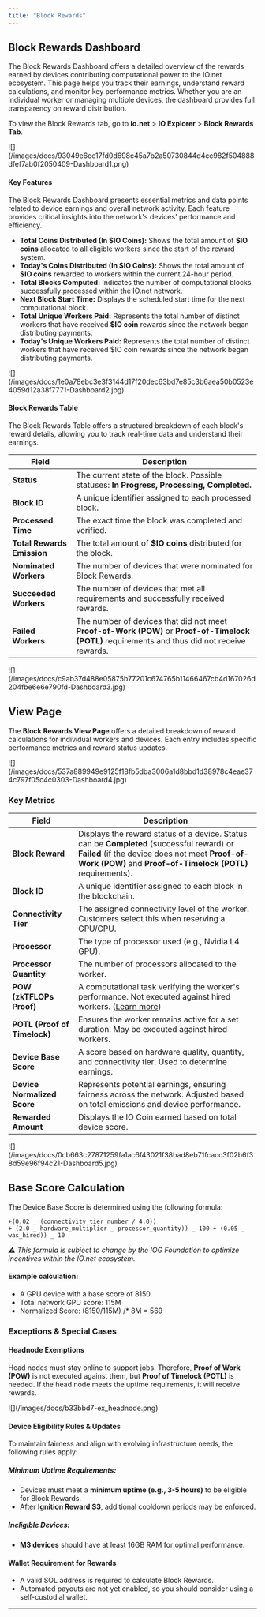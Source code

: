 ```yaml
---
title: "Block Rewards"
---
```


## Block Rewards Dashboard

The Block Rewards Dashboard offers a detailed overview of the rewards earned by devices contributing computational power to the IO.net ecosystem. This page helps you track their earnings, understand reward calculations, and monitor key performance metrics. Whether you are an individual worker or managing multiple devices, the dashboard provides full transparency on reward distribution.

To view the Block Rewards tab, go to **io.net** > **IO Explorer** > **Block Rewards Tab**.

<Frame>
![](/images/docs/93049e6ee17fd0d698c45a7b2a50730844d4cc982f504888dfef7ab0f2050409-Dashboard1.png)
</Frame>

#### Key Features

The Block Rewards Dashboard presents essential metrics and data points related to device earnings and overall network activity. Each feature provides critical insights into the network's devices' performance and efficiency.

* **Total Coins Distributed (In \$IO Coins):** Shows the total amount of **$IO coins** allocated to all eligible workers since the start of the reward system.
* **Today's Coins Distributed (In \$IO Coins):** Shows the total amount of **$IO coins** rewarded to workers within the current 24-hour period.
* **Total Blocks Computed:** Indicates the number of computational blocks successfully processed within the IO.net network.
* **Next Block Start Time:** Displays the scheduled start time for the next computational block.
* **Total Unique Workers Paid:** Represents the total number of distinct workers that have received **$IO coin** rewards since the network began distributing payments.
* **Today's Unique Workers Paid:** Represents the total number of distinct workers that have received \$IO coin rewards since the network began distributing payments.

<Frame>
![](/images/docs/1e0a78ebc3e3f3144d17f20dec63bd7e85c3b6aea50b0523e4059d12a38f7771-Dashboard2.jpg)
</Frame>

#### Block Rewards Table

The Block Rewards Table offers a structured breakdown of each block's reward details, allowing you to track real-time data and understand their earnings.

| Field                 | Description |
|------------------------|-------------|
| **Status**            | The current state of the block. Possible statuses: **In Progress, Processing, Completed.** |
| **Block ID**          | A unique identifier assigned to each processed block. |
| **Processed Time**    | The exact time the block was completed and verified. |
| **Total Rewards Emission** | The total amount of **$IO coins** distributed for the block. |
| **Nominated Workers** | The number of devices that were nominated for Block Rewards. |
| **Succeeded Workers** | The number of devices that met all requirements and successfully received rewards. |
| **Failed Workers**    | The number of devices that did not meet **Proof-of-Work (POW)** or **Proof-of-Timelock (POTL)** requirements and thus did not receive rewards. |


<Frame>
![](/images/docs/c9ab37d488e05875b77201c674765b11466467cb4d167026d204fbe6e6e790fd-Dashboard3.jpg)
</Frame>

## View Page

The **Block Rewards View Page** offers a detailed breakdown of reward calculations for individual workers and devices. Each entry includes specific performance metrics and reward status updates.

<Frame>
![](/images/docs/537a889949e9125f18fb5dba3006a1d8bbd1d38978c4eae374c797f05c4c0303-Dashboard4.jpg)
</Frame>

### Key Metrics

| Field                   | Description |
|--------------------------|-------------|
| **Block Reward**         | Displays the reward status of a device. Status can be **Completed** (successful reward) or **Failed** (if the device does not meet **Proof-of-Work (POW)** and **Proof-of-Timelock (POTL)** requirements). |
| **Block ID**             | A unique identifier assigned to each block in the blockchain. |
| **Connectivity Tier**    | The assigned connectivity level of the worker. Customers select this when reserving a GPU/CPU. |
| **Processor**            | The type of processor used (e.g., Nvidia L4 GPU). |
| **Processor Quantity**   | The number of processors allocated to the worker. |
| **POW (zkTFLOPs Proof)** | A computational task verifying the worker's performance. Not executed against hired workers. ([Learn more](doc:prof-of-compute)) |
| **POTL (Proof of Timelock)** | Ensures the worker remains active for a set duration. May be executed against hired workers. |
| **Device Base Score**    | A score based on hardware quality, quantity, and connectivity tier. Used to determine earnings. |
| **Device Normalized Score** | Represents potential earnings, ensuring fairness across the network. Adjusted based on total emissions and device performance. |
| **Rewarded Amount**      | Displays the IO Coin earned based on total device score. |


<Frame>
![](/images/docs/0cb663c27871259fa1ac6f43021f38bad8eb71fcacc3f02b6f38d59e96f94c21-Dashboard5.jpg)
</Frame>

## Base Score Calculation

The Device Base Score is determined using the following formula:

```
+(0.02 _ (connectivity_tier_number / 4.0))  
+ (2.0 _ hardware_multiplier _ processor_quantity)) _ 100 + (0.05 _ was_hired)) _ 10
```

*⚠ This formula is subject to change by the IOG Foundation to optimize incentives within the IO.net ecosystem.*

#### Example calculation:

* A GPU device with a base score of 8150
* Total network GPU score: 115M
* Normalized Score: (8150/115M) /* 8M = 569

### Exceptions & Special Cases

#### Headnode Exemptions

Head nodes must stay online to support jobs. Therefore, **Proof of Work (POW)** is not executed against them, but **Proof of Timelock (POTL)** is needed. If the head node meets the uptime requirements, it will receive rewards.

<Frame>
![](/images/docs/b33bbd7-ex_headnode.png)
</Frame>

#### Device Eligibility Rules & Updates

To maintain fairness and align with evolving infrastructure needs, the following rules apply:

##### Minimum Uptime Requirements:

* Devices must meet a **minimum uptime (e.g., 3-5 hours)** to be eligible for Block Rewards.
* After **Ignition Reward S3**, additional cooldown periods may be enforced.

##### Ineligible Devices:

* **M3 devices** should have at least 16GB RAM for optimal performance.

#### Wallet Requirement for Rewards

* A valid SOL address is required to calculate Block Rewards.
* Automated payouts are not yet enabled, so you should consider using a self-custodial wallet.

***

